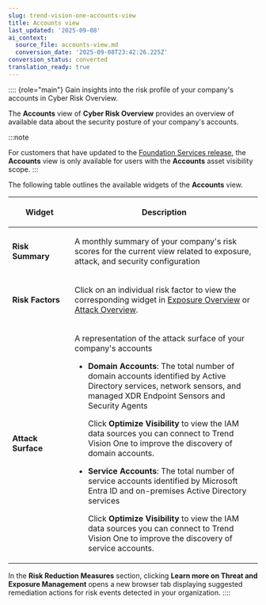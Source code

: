 ```yaml
---
slug: trend-vision-one-accounts-view
title: Accounts view
last_updated: '2025-09-08'
ai_context:
  source_file: accounts-view.md
  conversion_date: '2025-09-08T23:42:26.225Z'
conversion_status: converted
translation_ready: true
---
```


:::: {role="main"}
Gain insights into the risk profile of your company's accounts in Cyber Risk Overview.

The **Accounts** view of **Cyber Risk Overview** provides an overview of available data about the security posture of your company's accounts.

:::note

For customers that have updated to the [Foundation Services release](update-foundation-services-release.mdx), the **Accounts** view is only available for users with the **Accounts** asset visibility scope.
:::

The following table outlines the available widgets of the **Accounts** view.

<table>
<colgroup>
<col style="width: 25%" />
<col style="width: 75%" />
</colgroup>
<thead>
<tr>
<th><p>Widget</p></th>
<th><p>Description</p></th>
</tr>
</thead>
<tbody>
<tr>
<td><p><strong>Risk Summary</strong></p></td>
<td><p>A monthly summary of your company's risk scores for the current view related to exposure, attack, and security configuration</p></td>
</tr>
<tr>
<td><p><strong>Risk Factors</strong></p></td>
<td><p>Click on an individual risk factor to view the corresponding widget in <a href="trend-vision-one-exposure-overview">Exposure Overview</a> or <a href="trend-vision-one-attack-overview">Attack Overview</a>.</p></td>
</tr>
<tr>
<td><p><strong>Attack Surface</strong></p></td>
<td><p>A representation of the attack surface of your company's accounts</p>
<ul>
<li><p><strong>Domain Accounts</strong>: The total number of domain accounts identified by Active Directory services, network sensors, and managed XDR Endpoint Sensors and Security Agents</p>
<p>Click <strong>Optimize Visibility</strong> to view the IAM data sources you can connect to Trend Vision One to improve the discovery of domain accounts.</p></li>
<li><p><strong>Service Accounts</strong>: The total number of service accounts identified by Microsoft Entra ID and on-premises Active Directory services</p>
<p>Click <strong>Optimize Visibility</strong> to view the IAM data sources you can connect to Trend Vision One to improve the discovery of service accounts.</p></li>
</ul></td>
</tr>
</tbody>
</table>

In the **Risk Reduction Measures** section, clicking **Learn more on Threat and Exposure Management** opens a new browser tab displaying suggested remediation actions for risk events detected in your organization.
::::
